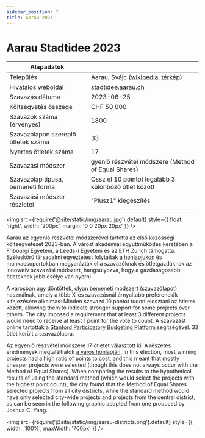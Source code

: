```yaml
---
sidebar_position: 7
title: Aarau 2023
---
```



# Aarau Stadtidee 2023

| Alapadatok | |
| --- | --- |
| Település | Aarau, Svájc ([wikipedia](https://en.wikipedia.org/wiki/Aarau), [térkép](https://www.google.com/maps/place/Aarau,+Switzerland/@47.3909296,7.9875661,12z)) |
| Hivatalos weboldal| [stadtidee.aarau.ch](https://www.stadtidee.aarau.ch/) |
| Szavazás dátuma| 2023-06-25 |
| Költségvetés összege | CHF 50 000 |
| Szavazók száma (érvényes) | 1800 |
| Szavazólapon szereplő ötletek száma | 33 |
| Nyertes ötletek száma  | 17 |
| Szavazási módszer | gyenlő részvétel módszere (Method of Equal Shares) |
| Szavazólap típusa, bemeneti forma | Ossz el 10 pointot legalább 3 különböző ötlet között |
| Szavazási módszer részletei | "Plusz1" kiegészítés |

<img src={require('@site/static/img/aarau.jpg').default} style={{ float: 'right', width: '200px', margin: '0 0 20px 20px' }} />

Aarau az egyenlő részvétel módszerével tartotta az első közösségi költségvetését 2023-ban. A várost akadémiai együttműködés keretében a Fribourgi Egyetem, a Leeds-i Egyetem és az ETH Zurich támogatta. Széleskörű társadalmi egyeztetést folytattak [a honlapjukon](https://www.stadtidee.aarau.ch/abstimmungsphase.html/1937) és munkacsoportokban magyarázták el a szavazóknak és ötletgazdáknak az innovatív szavazási módszert, hangsúlyozva, hogy a gazdaságosabb ötleteknek jobb esélye van nyerni.

A városban úgy döntöttek, olyan bemeneti módszert (szavazólapot) használnak, amely a több X-es szavazásnál árnyaltabb preferenciák kifejezésére alkalmas: Minden szavazó 10 pontot tudott elosztani az ötletek között, allowing them to indicate stronger support for some projects over others. The city imposed a requirement that at least 3 different projects would need to receive at least 1 point for the vote to count. A szavazást online tartották a [Stanford Participatory Budgeting Platform](https://github.com/StanfordCDT/pb) segítségével. 33 ötlet került a szavazólapra.

Az egyenlő részvétel módszere 17 ötletet választott ki. A részétes eredmények megtalálhatók [a város honlapján](https://www.stadtidee.aarau.ch/abstimmung.html/2114). In this election, most winning projects had a high ratio of points to cost, and this meant that mostly cheaper projects were selected (though this does not always occur with the Method of Equal Shares). When comparing the results to the hypothetical results of using the standard method (which would select the projects with the highest point count), the city found that the Method of Equal Shares selected projects from all city districts, while the standard method would have only selected city-wide projects and projects from the central district, as can be seen in the following graphic adapted from one produced by Joshua C. Yang.

<img src={require('@site/static/img/aarau-districts.png').default} style={{ width: '100%', maxWidth: '700px' }} />